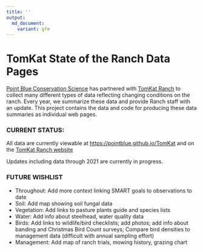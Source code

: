 ```yaml
---
title: ''
output:
  md_document:
    variant: gfm
---
```


TomKat State of the Ranch Data Pages
=========================
[Point Blue Conservation Science](http://www.pointblue.org) has partnered with [TomKat Ranch](https://tomkatranch.org) to collect many different types of data reflecting changing conditions on the ranch. Every year, we summarize these data and provide Ranch staff with an update. This project contains the data and code for producing these data summaries as individual web pages.

### CURRENT STATUS:
All data are currently viewable at [https://pointblue.github.io/TomKat](https://pointblue.github.io/TomKat/) and on the [TomKat Ranch website](https://tomkatranch.org/what-we-do/regenerative-ranching/management-data/#ranch-data-project)

Updates including data through 2021 are currently in progress.

### FUTURE WISHLIST
* Throughout: Add more context linking SMART goals to observations to date
* Soil: Add map showing soil fungal data
* Vegetation: Add links to pasture plants guide and species lists
* Water: Add info about steelhead, water quality data
* Birds: Add links to wildlife/bird checklists; add photos; add info about banding and Christmas Bird Count surveys; Compare bird densities to management data (difficult with annual sampling effort)
* Management: Add map of ranch trials, mowing history, grazing chart
